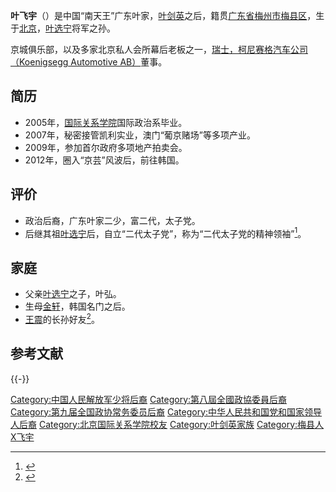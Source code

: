{{blpdispute|time=2013-04-24T08:20:09+00:00}}
{{Infobox_Person
| name = 叶飞宇
|occupation= [[政治家后裔|政治家后裔]]
| period = 
|birth_name= 
| sex = 男
| other_names = 京都帅
| 绰号 = “二代”太子党的精神领袖
|birth_date= {{birth date and age|1987|11|10}}
|birth_place= {{CHN}}[[北京市|北京市]]
|death_date=  
|death_place= 
| native place = {{ROC-1912}}[[廣東省|廣東省]][[梅州市|梅州市]][[梅縣區|梅縣區]]
| residence = {{CHN}}[[北京市|北京市]]
| party = {{中国共产党|22px}}
| religion = 
| spouse = 
| parents = [[叶弘|叶弘]]<br>[[金轩|金轩]] 
| relatives = [[叶选宁|叶选宁]]（祖）
| educate = [[国际关系学院|国际关系学院（University of International Relations, UIR）]]
| profession = 国际政治系
| past = 凯利实业幕后董事长
| work = 
| award = “二代”[[:叶选宁|太子党]]的精神领袖<br>
}}
'''叶飞宇'''（{{bd|1987年|11月10日}}）是中国“南天王”广东叶家，[[叶剑英|叶剑英]]之后，籍贯[[广东省|广东省]][[梅州市|梅州市]][[梅县区|梅县区]]，生于[[北京|北京]]，[[叶选宁|叶选宁]]将军之孙。

京城俱乐部，以及多家北京私人会所幕后老板之一，[[Koenigsegg|瑞士，柯尼赛格汽车公司（Koenigsegg Automotive AB）]]董事。

==简历==
* 2005年，[[国际关系学院|国际关系学院]]国际政治系毕业。
* 2007年，秘密接管凯利实业，澳门“葡京赌场”等多项产业。
* 2009年，参加首尔政府多项地产拍卖会。
* 2012年，圈入“京芸”风波后，前往韩国。

==评价==
*政治后裔，广东叶家二少，富二代，太子党。
*后继其祖[[叶选宁|叶选宁]]后，自立“二代太子党”，称为“二代太子党的精神领袖”<ref>{{Cite web |url=http://www.cenews.eu/?p=17413 |title=中共太子党的精神领袖叶选宁 |access-date=2017-08-05 |archive-url=https://web.archive.org/web/20160507140310/http://www.cenews.eu/?p=17413 |archive-date=2016-05-07 |dead-url=yes }}</ref>。

==家庭==
*父亲[[叶选宁|叶选宁]]之子，叶弘。
*生母[[金轩|金轩]]，韩国名门之后。
*[[王震|王震]]的长孙好友<ref>{{Cite web |url=http://www.lifeall.com/mem/3901/article-60142.ahtml |title=家族故事：王京阳回忆自己和爷爷王震相处的日子 |accessdate=2013-04-24 |archive-date=2010-12-30 |archive-url=https://web.archive.org/web/20101230155453/http://www.lifeall.com/mem/3901/article-60142.ahtml |dead-url=yes }}</ref>。

==参考文献==
{{Reflist}}

{{-}}
{{先辈曾任党和国家领导人的中华人民共和国高级干部|军}}
{{DEFAULTSORT:Y}}
[[Category:中国人民解放军少将后裔|Category:中国人民解放军少将后裔]]
[[Category:第八屆全國政協委員后裔|Category:第八屆全國政協委員后裔]]
[[Category:第九届全国政协常务委员后裔|Category:第九届全国政协常务委员后裔]]
[[Category:中华人民共和国党和国家领导人后裔|Category:中华人民共和国党和国家领导人后裔]]
[[Category:北京国际关系学院校友|Category:北京国际关系学院校友]]
[[Category:叶剑英家族|Category:叶剑英家族]]
[[Category:梅县人|Category:梅县人]]
[[Category:葉姓|X飞宇]]